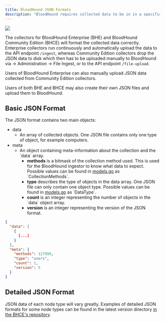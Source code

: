 ```yaml
---
title: BloodHound JSON Formats
description: "BloodHound requires collected data to be in in a specific JSON format, which is documented in this article."
---
```


<Frame>
  <img src="https://support.bloodhoundenterprise.io/hc/article_attachments/18246479746331"/>
</Frame>

The collectors for BloodHound Enterprise (BHE) and BloodHound Community Edition (BHCE) will format the collected data correctly. Enterprise collectors run continuously and automatically upload the data to the API endpoint `/ingest`, whereas Community Edition collectors drop the JSON data to disk which then has to be uploaded manually to BloodHound via <Icon icon="gear" iconType="solid"/> → Administration → File Ingest, or to the API endpoint `/file-upload`.

Users of BloodHound Enterprise can also manually upload JSON data collected from Community Edition collectors.

Users of both BHE and BHCE may also create their own JSON files and upload them to BloodHound.

## Basic JSON Format

The JSON format contains two main objects:

* data
    * An array of collected objects. One JSON file contains only one type of object, for example computers.
* meta
    * An object containing meta-information about the collection and the \`data\` array.
        * **methods** is a bitmask of the collection method used. This is used for the BloodHound ingestor to know what data to expect. Possible values can be found in [models.go](https://github.com/SpecterOps/BloodHound/blob/main/cmd/api/src/daemons/datapipe/models.go) as \`CollectionMethods\`.
        * **type** describes the type of objects in the data array. One JSON file can only contain one object type. Possible values can be found in [models.go](https://github.com/SpecterOps/BloodHound/blob/main/cmd/api/src/daemons/datapipe/models.go) as \`DataType\`.
        * **count** is an integer representing the number of objects in the \`data\` object array.
        * **version** is an integer representing the version of the JSON format.

```json
{
  "data": [
    {
      [...]
    }
  ],
  "meta": {
    "methods": 127999,
    "type": "users",
    "count": 1,
    "version": 5
  }
}
```

## Detailed JSON Format

JSON data of each node type will vary greatly. Examples of detailed JSON formats for some node types can be found in the latest version directory [in the BHCE's repository](https://github.com/SpecterOps/BloodHound/tree/main/cmd/api/src/test/fixtures/fixtures).

